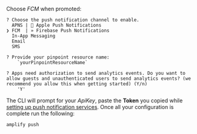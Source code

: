 Choose _FCM_ when promoted:

```console
? Choose the push notification channel to enable.
  APNS |  Apple Push Notifications
❯ FCM  | » Firebase Push Notifications
  In-App Messaging
  Email
  SMS

? Provide your pinpoint resource name:
    `yourPinpointResourceName`

? Apps need authorization to send analytics events. Do you want to allow guests and unauthenticated users to send analytics events? (we recommend you allow this when getting started) (Y/n)
    'Y'

```

The CLI will prompt for your _ApiKey_, paste the **Token** you copied while [setting up push notification services](/lib/push-notifications/setup-push-service/). Once all your configuration is complete run the following:

```sh
amplify push
```
